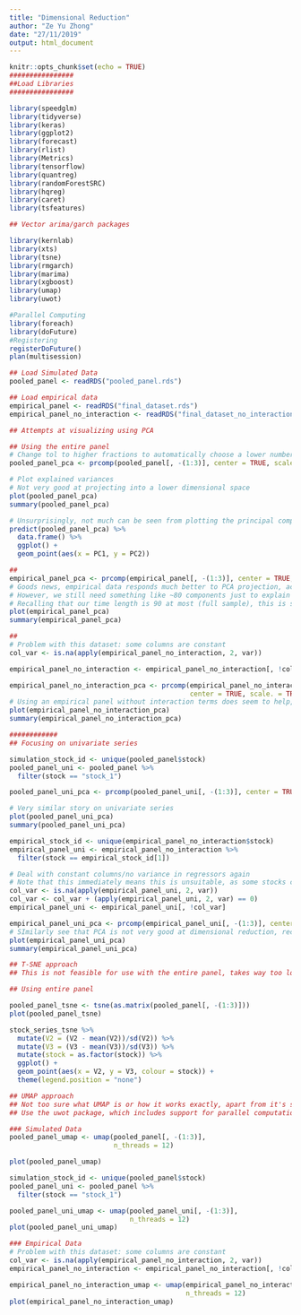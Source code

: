 ```yaml
---
title: "Dimensional Reduction"
author: "Ze Yu Zhong"
date: "27/11/2019"
output: html_document
---
```


```r
knitr::opts_chunk$set(echo = TRUE)
################
##Load Libraries
################

library(speedglm)
library(tidyverse)
library(keras)
library(ggplot2)
library(forecast)
library(rlist)
library(Metrics)
library(tensorflow)
library(quantreg)
library(randomForestSRC)
library(hqreg)
library(caret)
library(tsfeatures)

## Vector arima/garch packages

library(kernlab)
library(xts)
library(tsne)
library(rmgarch)
library(marima)
library(xgboost)
library(umap)
library(uwot)

#Parallel Computing
library(foreach)
library(doFuture)
#Registering
registerDoFuture()
plan(multisession)
```

```r
## Load Simulated Data
pooled_panel <- readRDS("pooled_panel.rds")

## Load empirical data
empirical_panel <- readRDS("final_dataset.rds")
empirical_panel_no_interaction <- readRDS("final_dataset_no_interaction.rds")
```

```r
## Attempts at visualizing using PCA

## Using the entire panel
# Change tol to higher fractions to automatically choose a lower number of PCs to keep
pooled_panel_pca <- prcomp(pooled_panel[, -(1:3)], center = TRUE, scale. = TRUE, tol = 0.2)

# Plot explained variances
# Not very good at projecting into a lower dimensional space
plot(pooled_panel_pca)
summary(pooled_panel_pca)

# Unsurprisingly, not much can be seen from plotting the principal components
predict(pooled_panel_pca) %>%
  data.frame() %>%
  ggplot() +
  geom_point(aes(x = PC1, y = PC2))

##
empirical_panel_pca <- prcomp(empirical_panel[, -(1:3)], center = TRUE, scale. = TRUE, tol = 0.2)
# Goods news, empirical data responds much better to PCA projection, according to plots
# However, we still need something like ~80 components just to explain 80% of the variance
# Recalling that our time length is 90 at most (full sample), this is still no feasible
plot(empirical_panel_pca)
summary(empirical_panel_pca)

##
# Problem with this dataset: some columns are constant
col_var <- is.na(apply(empirical_panel_no_interaction, 2, var))

empirical_panel_no_interaction <- empirical_panel_no_interaction[, !col_var]

empirical_panel_no_interaction_pca <- prcomp(empirical_panel_no_interaction[, -(1:3)], 
                                             center = TRUE, scale. = TRUE, tol = 0.2)
# Using an empirical panel without interaction terms does seem to help, but not by much
plot(empirical_panel_no_interaction_pca)
summary(empirical_panel_no_interaction_pca)

############
## Focusing on univariate series

simulation_stock_id <- unique(pooled_panel$stock)
pooled_panel_uni <- pooled_panel %>%
  filter(stock == "stock_1")

pooled_panel_uni_pca <- prcomp(pooled_panel_uni[, -(1:3)], center = TRUE, scale. = TRUE, tol = 0.2)

# Very similar story on univariate series
plot(pooled_panel_uni_pca)
summary(pooled_panel_uni_pca)

empirical_stock_id <- unique(empirical_panel_no_interaction$stock)
empirical_panel_uni <- empirical_panel_no_interaction %>%
  filter(stock == empirical_stock_id[1])

# Deal with constant columns/no variance in regressors again
# Note that this immediately means this is unsuitable, as some stocks can have some variance in certain regressors, while others don't
col_var <- is.na(apply(empirical_panel_uni, 2, var))
col_var <- col_var + (apply(empirical_panel_uni, 2, var) == 0)
empirical_panel_uni <- empirical_panel_uni[, !col_var]

empirical_panel_uni_pca <- prcomp(empirical_panel_uni[, -(1:3)], center = TRUE, scale. = TRUE, tol = 0.2)
# SImilarly see that PCA is not very good at dimensional reduction, recalling that on a univariate level we only have ~ 90 observations
plot(empirical_panel_uni_pca)
summary(empirical_panel_uni_pca)
```

```r
## T-SNE approach
## This is not feasible for use with the entire panel, takes way too long

## Using entire panel

pooled_panel_tsne <- tsne(as.matrix(pooled_panel[, -(1:3)]))
plot(pooled_panel_tsne)

stock_series_tsne %>%
  mutate(V2 = (V2 - mean(V2))/sd(V2)) %>%
  mutate(V3 = (V3 - mean(V3))/sd(V3)) %>%
  mutate(stock = as.factor(stock)) %>%
  ggplot() +
  geom_point(aes(x = V2, y = V3, colour = stock)) +
  theme(legend.position = "none")

```

```r
## UMAP approach
## Not too sure what UMAP is or how it works exactly, apart from it's similar to t-SNE, and also also embed (predict) new data points
## Use the uwot package, which includes support for parallel computation of umap

### Simulated Data
pooled_panel_umap <- umap(pooled_panel[, -(1:3)],
                          n_threads = 12)

plot(pooled_panel_umap)

simulation_stock_id <- unique(pooled_panel$stock)
pooled_panel_uni <- pooled_panel %>%
  filter(stock == "stock_1")

pooled_panel_uni_umap <- umap(pooled_panel_uni[, -(1:3)],
                              n_threads = 12)
plot(pooled_panel_uni_umap)

### Empirical Data
# Problem with this dataset: some columns are constant
col_var <- is.na(apply(empirical_panel_no_interaction, 2, var))
empirical_panel_no_interaction <- empirical_panel_no_interaction[, !col_var]

empirical_panel_no_interaction_umap <- umap(empirical_panel_no_interaction[, -(1:3)],
                                            n_threads = 12)
plot(empirical_panel_no_interaction_umap)
```



